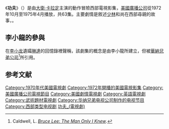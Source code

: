 《'''功夫'''》（{{lang-en|''Kung Fu''}}）是由[[大衛·卡拉定|大衛·卡拉定]]主演的動作冒險西部電視影集，[[美國廣播公司|美國廣播公司]]從1972年10月至1975年4月播放，共63集。主要劇情是敘述[[少林|少林]]和尚{{le|虔官昌|Kwai Chang Caine}}在西部尋親的故事，{{fact|該系列成為70年代初最流行的電視節目之一，得到廣泛的好評}}。

== 李小龍的參與 ==
在[[李小龙|李小龙]]遺孀[[蓮達·李·卡德威爾|琳達]]的回憶錄裡聲稱，該劇集的概念是由李小龍所建立，但被[[華納兄弟公司|華納兄弟公司]]<ref>Caldwell, L. [http://www.amazon.com/dp/0446894079 ''Bruce Lee: The Man Only I Knew''].</ref>所引用。

== 参考文献 ==
{{Reflist|30em}}

{{功夫 (電視劇)}}
{{DEFAULTSORT:Kung Fu}}
[[Category:1970年代美國電視劇|Category:1970年代美國電視劇]]
[[Category:1972年開播的美國電視影集|Category:1972年開播的美國電視影集]]
[[Category:美國廣播公司電視節目|Category:美國廣播公司電視節目]]
[[Category:美國劇情電視劇|Category:美國劇情電視劇]]
[[Category:英語電視劇|Category:英語電視劇]]
[[Category:武術題材電視劇|Category:武術題材電視劇]]
[[Category:华纳兄弟电视公司制作的电视节目|Category:华纳兄弟电视公司制作的电视节目]]
[[Category:西部类型电视剧|Category:西部类型电视剧]]
[[Category:功夫_(電視劇)|]]